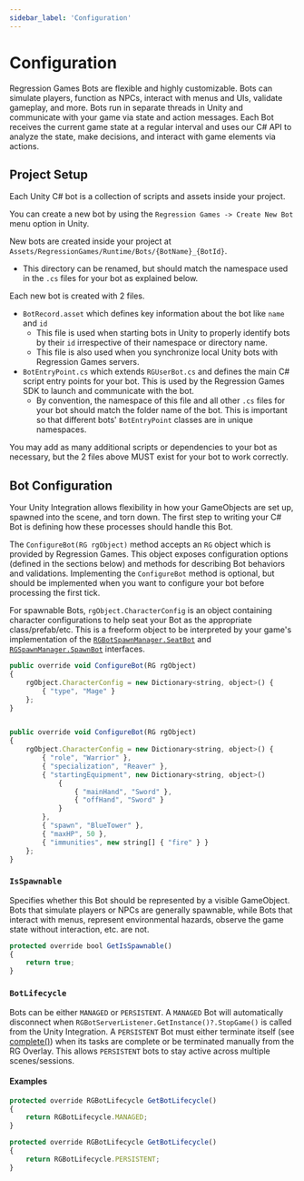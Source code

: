 ```yaml
---
sidebar_label: 'Configuration'
---
```



# Configuration

Regression Games Bots are flexible and highly customizable.
Bots can simulate players, function as NPCs, interact with menus and UIs, validate gameplay, and more.
Bots run in separate threads in Unity and communicate with your game via state and action messages.
Each Bot receives the current game state at a regular interval and uses our C# API to analyze the state, 
make decisions, and interact with game elements via actions.

## Project Setup

Each Unity C# bot is a collection of scripts and assets inside your project.

You can create a new bot by using the `Regression Games -> Create New Bot` menu option in Unity.

New bots are created inside your project at `Assets/RegressionGames/Runtime/Bots/{BotName}_{BotId}`.
  - This directory can be renamed, but should match the namespace used in the `.cs` files for your bot as explained below.

Each new bot is created with 2 files.
  - `BotRecord.asset` which defines key information about the bot like `name` and `id`  
    - This file is used when starting bots in Unity to properly identify bots by their `id` irrespective of their namespace or directory name.
    - This file is also used when you synchronize local Unity bots with Regression Games servers.
  - `BotEntryPoint.cs` which extends `RGUserBot.cs` and defines the main C# script entry points for your bot. This is used by the Regression Games SDK to launch and communicate with the bot.
    -  By convention, the namespace of this file and all other `.cs` files for your bot should match the folder name of the bot.  This is important so that different bots' `BotEntryPoint` classes are in unique namespaces.

You may add as many additional scripts or dependencies to your bot as necessary, but the 2 files above MUST exist for your bot to work correctly.

## Bot Configuration

Your Unity Integration allows flexibility in how your GameObjects are set up, spawned into the scene, and torn down.
The first step to writing your C# Bot is defining how these processes should handle this Bot.

The `ConfigureBot(RG rgObject)` method accepts an `RG` object which is provided by Regression Games.
This object exposes configuration options (defined in the sections below) and methods for describing Bot behaviors and validations.
Implementing the `ConfigureBot` method is optional, but should be implemented when you want to configure your bot before processing the first tick.

For spawnable Bots, `rgObject.CharacterConfig` is an object containing character configurations to help seat your Bot as the appropriate class/prefab/etc.
This is a freeform object to be interpreted by your game's implementation of the
[`RGBotSpawnManager.SeatBot`](../../RGBotSpawnManager#public-virtual-void-seatbotbotinformation-bottospawn)
and [`RGSpawnManager.SpawnBot`](../../RGBotSpawnManager#canbenull-public-abstract-gameobject-spawnbotbool-latejoin-botinformation-botinformation) interfaces.

<Tabs>
<TabItem value="character_config_simple" label="Simple definition" default>

```javascript
public override void ConfigureBot(RG rgObject)
{
    rgObject.CharacterConfig = new Dictionary<string, object>() {
        { "type", "Mage" }
    };
}
```

</TabItem>
<TabItem value="character_type_freeform" label="Complex definition" default>

```javascript

public override void ConfigureBot(RG rgObject)
{
    rgObject.CharacterConfig = new Dictionary<string, object>() {
        { "role", "Warrior" },
        { "specialization", "Reaver" },
        { "startingEquipment", new Dictionary<string, object>()
            {
                { "mainHand", "Sword" },
                { "offHand", "Sword" }
            }
        },
        { "spawn", "BlueTower" },
        { "maxHP", 50 },
        { "immunities", new string[] { "fire" } }
    };
}
```

</TabItem>
</Tabs>

### `IsSpawnable`

Specifies whether this Bot should be represented by a visible GameObject.
Bots that simulate players or NPCs are generally spawnable, while Bots that interact with menus, 
represent environmental hazards, observe the game state without interaction, etc. are not.

```javascript 
protected override bool GetIsSpawnable()
{
    return true;
}
```

### `BotLifecycle`

Bots can be either `MANAGED` or `PERSISTENT`.
A `MANAGED` Bot will automatically disconnect when `RGBotServerListener.GetInstance()?.StopGame()` is called from the Unity Integration.
A `PERSISTENT` Bot must either terminate itself (see [complete()](./playtest-bots#complete)) when its tasks are complete or be terminated manually from the RG Overlay.
This allows `PERSISTENT` bots to stay active across multiple scenes/sessions. 

#### Examples
<Tabs>
<TabItem value="managed_bot" label="Managed" default>

```javascript
protected override RGBotLifecycle GetBotLifecycle()
{
    return RGBotLifecycle.MANAGED;
}
```

</TabItem>
<TabItem value="persistent_bot" label="Persistent" default>

```javascript
protected override RGBotLifecycle GetBotLifecycle()
{
    return RGBotLifecycle.PERSISTENT;
}
```

</TabItem>
</Tabs>
